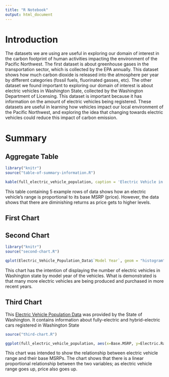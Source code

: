 ```yaml
---
title: "R Notebook"
output: html_document
---
```


# Introduction
  The datasets we are using are useful in exploring our domain of interest in the carbon footprint of human activities impacting the environment of the Pacific Northwest. The first dataset is about greenhouse gases in the transportation sector, which is collected by the EPA annually. This dataset shows how much carbon dioxide is released into the atmosphere per year by different categories (fossil fuels, fluorinated gasses, etc). The other dataset we found important to exploring our domain of interest is about electric vehicles in Washington State, collected by the Washington Department of Licensing. This dataset is important because it has information on the amount of electric vehicles being registered. These datasets are useful in learning how vehicles impact our local environment of the Pacific Northwest, and exploring the idea that changing towards electric vehicles could reduce this impact of carbon emission.

# Summary

## Aggregate Table

```r
library("knitr")
source("table-of-summary-information.R")

kable(full_electric_vehicle_population, caption = 'Electric Vehicle in Washington State')

```

This table containing 5 example rows of data shows how an electric vehicle's range is proportional to its base MSRP (price). However, the data shows that there are diminishing returns as price gets to higher levels.

## First Chart

## Second Chart

```r
library("knitr")
source("second-chart.R")

qplot(Electric_Vehicle_Population_Data$`Model Year`, geom = "histogram", xlab = "Model Year", ylab = "Number of Electric Vehicles", main = "Number of Electric Vehicles by Model Year in Washington State")
```

This chart has the intention of displaying the number of electric vehicles in Washington state by model year of the vehicles. What is demonstrated is that many more electric vehicles are being produced and purchased in more recent years. 

## Third Chart

This [Electric Vehicle Population Data](https://data.wa.gov/Transportation/Electric-Vehicle-Population-Data/f6w7-q2d2) was provided by the State of Washington. It contains information about fully-electric and hybrid-electric cars registered in Washington State

```r
source("third-chart.R")

ggplot(full_electric_vehicle_population, aes(x=Base.MSRP, y=Electric.Range)) + geom_point()
```

This chart was intended to show the relationship between electric vehicle range and their base MSRPs. The chart shows that there is a linear proportional relationship between the two variables; as electric vehicle range goes up, price also goes up.
